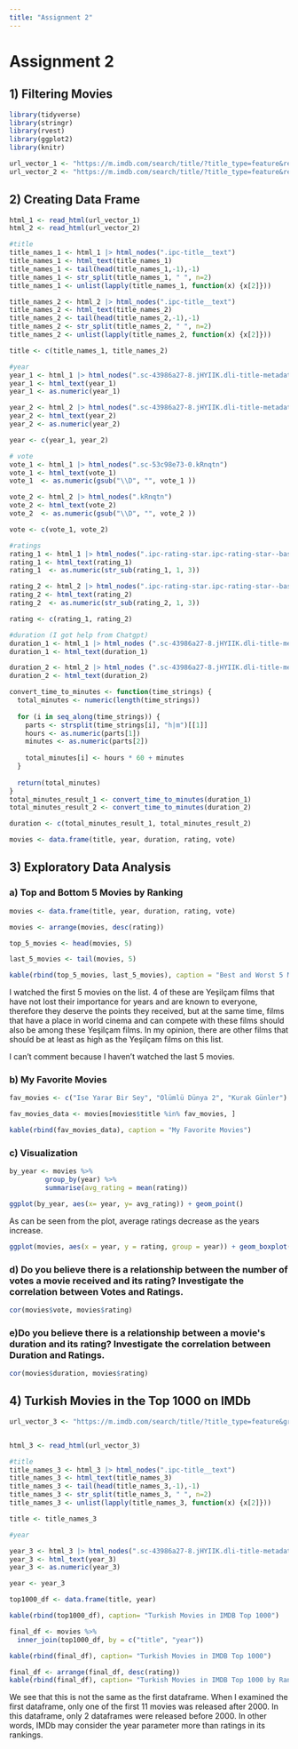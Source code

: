 ```yaml
---
title: "Assignment 2"
---
```


# Assignment 2

## 1) Filtering Movies

```r
library(tidyverse)
library(stringr)
library(rvest)
library(ggplot2)
library(knitr)

url_vector_1 <- "https://m.imdb.com/search/title/?title_type=feature&release_date=2010-01-01,2023-12-31&num_votes=2500,&country_of_origin=TR&count=250"
url_vector_2 <- "https://m.imdb.com/search/title/?title_type=feature&release_date=,2009-12-31&num_votes=2500,&country_of_origin=TR&count=250"

```

## 2) Creating Data Frame

```r
html_1 <- read_html(url_vector_1)
html_2 <- read_html(url_vector_2)
```

```r
#title
title_names_1 <- html_1 |> html_nodes(".ipc-title__text")
title_names_1 <- html_text(title_names_1)
title_names_1 <- tail(head(title_names_1,-1),-1)
title_names_1 <- str_split(title_names_1, " ", n=2)
title_names_1 <- unlist(lapply(title_names_1, function(x) {x[2]}))

title_names_2 <- html_2 |> html_nodes(".ipc-title__text")
title_names_2 <- html_text(title_names_2)
title_names_2 <- tail(head(title_names_2,-1),-1)
title_names_2 <- str_split(title_names_2, " ", n=2)
title_names_2 <- unlist(lapply(title_names_2, function(x) {x[2]}))

title <- c(title_names_1, title_names_2)

#year
year_1 <- html_1 |> html_nodes(".sc-43986a27-8.jHYIIK.dli-title-metadata-item:nth-child(1)")
year_1 <- html_text(year_1)
year_1 <- as.numeric(year_1)

year_2 <- html_2 |> html_nodes(".sc-43986a27-8.jHYIIK.dli-title-metadata-item:nth-child(1)")
year_2 <- html_text(year_2)
year_2 <- as.numeric(year_2)

year <- c(year_1, year_2)

# vote
vote_1 <- html_1 |> html_nodes(".sc-53c98e73-0.kRnqtn")
vote_1 <- html_text(vote_1)
vote_1  <- as.numeric(gsub("\\D", "", vote_1 ))

vote_2 <- html_2 |> html_nodes(".kRnqtn")
vote_2 <- html_text(vote_2)
vote_2  <- as.numeric(gsub("\\D", "", vote_2 ))

vote <- c(vote_1, vote_2)

#ratings
rating_1 <- html_1 |> html_nodes(".ipc-rating-star.ipc-rating-star--base.ipc-rating-star--imdb.sc-9ab53865-1.iXEijC.ratingGroup--imdb-rating")
rating_1 <- html_text(rating_1)
rating_1  <- as.numeric(str_sub(rating_1, 1, 3))

rating_2 <- html_2 |> html_nodes(".ipc-rating-star.ipc-rating-star--base.ipc-rating-star--imdb.sc-9ab53865-1.iXEijC.ratingGroup--imdb-rating")
rating_2 <- html_text(rating_2)
rating_2  <- as.numeric(str_sub(rating_2, 1, 3))

rating <- c(rating_1, rating_2)

#duration (I got help from Chatgpt)
duration_1 <- html_1 |> html_nodes (".sc-43986a27-8.jHYIIK.dli-title-metadata-item:nth-child(2)")
duration_1 <- html_text(duration_1)

duration_2 <- html_2 |> html_nodes (".sc-43986a27-8.jHYIIK.dli-title-metadata-item:nth-child(2)")
duration_2 <- html_text(duration_2)

convert_time_to_minutes <- function(time_strings) {
  total_minutes <- numeric(length(time_strings))
  
  for (i in seq_along(time_strings)) {
    parts <- strsplit(time_strings[i], "h|m")[[1]]
    hours <- as.numeric(parts[1])
    minutes <- as.numeric(parts[2])
    
    total_minutes[i] <- hours * 60 + minutes
  }
  
  return(total_minutes)
}
total_minutes_result_1 <- convert_time_to_minutes(duration_1)
total_minutes_result_2 <- convert_time_to_minutes(duration_2)

duration <- c(total_minutes_result_1, total_minutes_result_2)

movies <- data.frame(title, year, duration, rating, vote)


```

## 3) Exploratory Data Analysis

### a) Top and Bottom 5 Movies by Ranking

```r

movies <- data.frame(title, year, duration, rating, vote)

movies <- arrange(movies, desc(rating))

top_5_movies <- head(movies, 5)

last_5_movies <- tail(movies, 5)

kable(rbind(top_5_movies, last_5_movies), caption = "Best and Worst 5 Movies")

```

I watched the first 5 movies on the list. 4 of these are Yeşilçam films that have not lost their importance for years and are known to everyone, therefore they deserve the points they received, but at the same time, films that have a place in world cinema and can compete with these films should also be among these Yeşilçam films. In my opinion, there are other films that should be at least as high as the Yeşilçam films on this list.

I can't comment because I haven't watched the last 5 movies.

### b) My Favorite Movies

```r
fav_movies <- c("Ise Yarar Bir Sey", "Ölümlü Dünya 2", "Kurak Günler")

fav_movies_data <- movies[movies$title %in% fav_movies, ]

kable(rbind(fav_movies_data), caption = "My Favorite Movies")
```

### c) Visualization

```r
by_year <- movies %>%
         group_by(year) %>%
         summarise(avg_rating = mean(rating))

ggplot(by_year, aes(x= year, y= avg_rating)) + geom_point()

```

As can be seen from the plot, average ratings decrease as the years increase.

```r
ggplot(movies, aes(x = year, y = rating, group = year)) + geom_boxplot()
```

### d)   Do you believe there is a relationship between the number of votes a movie received and its rating? Investigate the correlation between Votes and Ratings.

```r
cor(movies$vote, movies$rating)
```

### e)Do you believe there is a relationship between a movie\'s duration and its rating? Investigate the correlation between Duration and Ratings.

```r
cor(movies$duration, movies$rating)
```

## 4) Turkish Movies in the Top 1000 on IMDb

```r
url_vector_3 <- "https://m.imdb.com/search/title/?title_type=feature&groups=top_1000&country_of_origin=TR&count=250"


html_3 <- read_html(url_vector_3)

#title
title_names_3 <- html_3 |> html_nodes(".ipc-title__text")
title_names_3 <- html_text(title_names_3)
title_names_3 <- tail(head(title_names_3,-1),-1)
title_names_3 <- str_split(title_names_3, " ", n=2)
title_names_3 <- unlist(lapply(title_names_3, function(x) {x[2]}))

title <- title_names_3

#year

year_3 <- html_3 |> html_nodes(".sc-43986a27-8.jHYIIK.dli-title-metadata-item:nth-child(1)")
year_3 <- html_text(year_3)
year_3 <- as.numeric(year_3)

year <- year_3

top1000_df <- data.frame(title, year)

kable(rbind(top1000_df), caption= "Turkish Movies in IMDB Top 1000")

```

```r

final_df <- movies %>%
  inner_join(top1000_df, by = c("title", "year"))

kable(rbind(final_df), caption= "Turkish Movies in IMDB Top 1000")

```

```r
final_df <- arrange(final_df, desc(rating))
kable(rbind(final_df), caption= "Turkish Movies in IMDB Top 1000 by Ranked")
```

We see that this is not the same as the first dataframe. When I examined the first dataframe, only one of the first 11 movies was released after 2000. In this dataframe, only 2 dataframes were released before 2000. In other words, IMDb may consider the year parameter more than ratings in its rankings.
